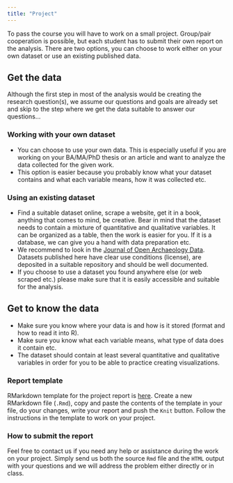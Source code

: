 ```yaml
---
title: "Project"
---
```


To pass the course you will have to work on a small project. 
Group/pair cooperation is possible, but each student has to submit their own report on the analysis.
There are two options, you can choose to work either on your own dataset or use
an existing published data.

## Get the data
Although the first step in most of the analysis would be creating the research
question(s), we assume our questions and goals are already set and skip to the step
where we get the data suitable to answer our questions...

### Working with your own dataset
- You can choose to use your own data. This is especially useful if you are
  working on your BA/MA/PhD thesis or an article and want to analyze the
  data collected for the given work.
- This option is easier because you probably know what your dataset contains and
  what each variable means, how it was collected etc.

### Using an existing dataset
- Find a suitable dataset online, scrape a website, get it in a book,
  anything that comes to mind, be creative.
  Bear in mind that the dataset needs to contain a mixture of
  quantitative and qualitative variables. It can be organized as a table, then
  the work is easier for you. If it is a database, we can give you a hand with
  data preparation etc.
- We recommend to look in the
  [Journal of Open Archaeology Data](https://openarchaeologydata.metajnl.com/).
  Datasets published here have clear use conditions (license), are deposited
  in a suitable repository and should be well documented.
- If you choose to use a dataset you found anywhere else (or web scraped etc.)
  please make sure that it is easily accessible and suitable for the analysis.

## Get to know the data
- Make sure you know where your data is and how is it stored (format and how to read it into R).
- Make sure you know what each variable means, what type of data does it contain etc.
- The dataset should contain at least several quantitative and qualitative variables in order for you to be able to practice creating visualizations.

### Report template

RMarkdown template for the project report is [here](https://github.com/petrpajdla/stat4arch/blob/7e6d4d67b6e13a5208512951f92751287f22495e/project/project_template.Rmd).
Create a new RMarkdown file (`.Rmd`), copy and paste the contents of the template
in your file, do your changes, write your report and push the `Knit` button.
Follow the instructions in the template to work on your project.

### How to submit the report

Feel free to contact us if you need any help or assistance during the work on
your project. Simply send us both the source `Rmd` file and the `HTML` output
with your questions and we will address the problem either directly or in class.
